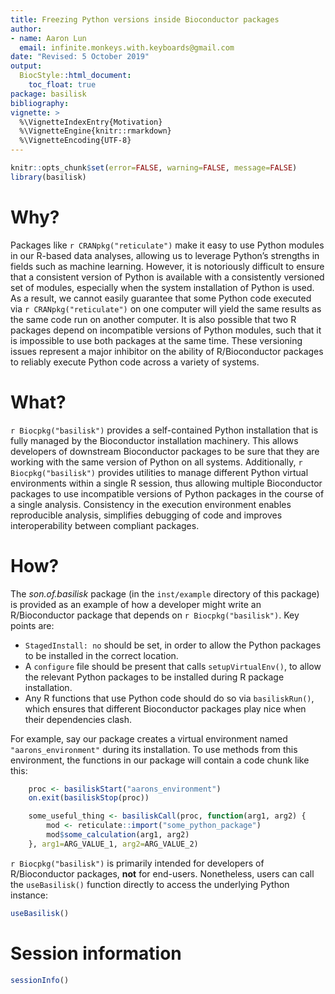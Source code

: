 ```yaml
---
title: Freezing Python versions inside Bioconductor packages
author: 
- name: Aaron Lun
  email: infinite.monkeys.with.keyboards@gmail.com
date: "Revised: 5 October 2019"
output:
  BiocStyle::html_document:
    toc_float: true
package: basilisk
bibliography: 
vignette: >
  %\VignetteIndexEntry{Motivation}
  %\VignetteEngine{knitr::rmarkdown}
  %\VignetteEncoding{UTF-8}    
---
```


```r
knitr::opts_chunk$set(error=FALSE, warning=FALSE, message=FALSE)
library(basilisk)
```

# Why?

Packages like `r CRANpkg("reticulate")` make it easy to use Python modules in our R-based data analyses, allowing us to leverage Python's strengths in fields such as machine learning. 
However, it is notoriously difficult to ensure that a consistent version of Python is available with a consistently versioned set of modules, especially when the system installation of Python is used.
As a result, we cannot easily guarantee that some Python code executed via `r CRANpkg("reticulate")` on one computer will yield the same results as the same code run on another computer.
It is also possible that two R packages depend on incompatible versions of Python modules, such that it is impossible to use both packages at the same time.
These versioning issues represent a major inhibitor on the ability of R/Bioconductor packages to reliably execute Python code across a variety of systems.

# What?

`r Biocpkg("basilisk")` provides a self-contained Python installation that is fully managed by the Bioconductor installation machinery.
This allows developers of downstream Bioconductor packages to be sure that they are working with the same version of Python on all systems.
Additionally, `r Biocpkg("basilisk")` provides utilities to manage different Python virtual environments within a single R session,
thus allowing multiple Bioconductor packages to use incompatible versions of Python packages in the course of a single analysis.
Consistency in the execution environment enables reproducible analysis, simplifies debugging of code and improves interoperability between compliant packages.

# How?

The _son.of.basilisk_ package (in the `inst/example` directory of this package) 
is provided as an example of how a developer might write an R/Bioconductor package that depends on `r Biocpkg("basilisk")`.
Key points are:

- `StagedInstall: no` should be set, in order to allow the Python packages to be installed in the correct location.
- A `configure` file should be present that calls `setupVirtualEnv()`, to allow the relevant Python packages to be installed during R package installation.
- Any R functions that use Python code should do so via `basiliskRun()`, which ensures that different Bioconductor packages play nice when their dependencies clash.

For example, say our package creates a virtual environment named `"aarons_environment"` during its installation.
To use methods from this environment, the functions in our package will contain a code chunk like this:

```r
    proc <- basiliskStart("aarons_environment")
    on.exit(basiliskStop(proc))

    some_useful_thing <- basiliskCall(proc, function(arg1, arg2) {
        mod <- reticulate::import("some_python_package")
        mod$some_calculation(arg1, arg2)
    }, arg1=ARG_VALUE_1, arg2=ARG_VALUE_2)
```

`r Biocpkg("basilisk")` is primarily intended for developers of R/Bioconductor packages, **not** for end-users.
Nonetheless, users can call the `useBasilisk()` function directly to access the underlying Python instance:

```r
useBasilisk()
```

# Session information

```r
sessionInfo()
```
